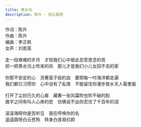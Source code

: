 ```yaml
---
title: 黑水沟
description: 陈升 - 别让我哭
---
```


作词：陈升<br />作曲：陈升<br />编曲：李正帆<br />女声：刘若英<br /><br />走一段艰难的岁月　才知我们心中彼此忍受思念的苦<br />抓一把黑水沟上吹来的风　那儿才是我们小儿女回不去的家<br /><br />你那不安定的心　流著蛮子般的血　要把每一吋海洋都走遍<br />我们都已习惯你　心中没有了私情　不能留住你漫步故乡天人菊里面<br /><br />打开了尘封已久的心扉　藏著一张风霜吹也吹不破的脸<br />眉宇之间有叫人心疼的悲　仿佛说不出你忍住了千百年的泪<br /><br />滚滚海呀你是否听见　我在呼唤你的名<br />遥遥路呀白云苍狗　转身白首易红颜